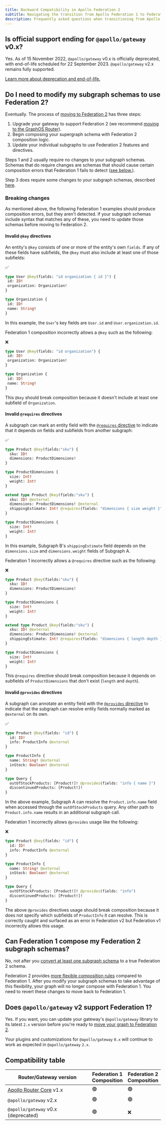 ```yaml
---
title: Backward Compatibility in Apollo Federation 2
subtitle: Navigating the transition from Apollo Federation 1 to Federation 2
description: Frequently asked questions when transitioning from Apollo Federation 1 to Federation 2.
---
```


## Is official support ending for `@apollo/gateway` v0.x?

Yes. As of 15 November 2022, `@apollo/gateway` v0.x is officially deprecated, with end-of-life scheduled for 22 September 2023. `@apollo/gateway` v2.x remains fully supported.

[Learn more about deprecation and end-of-life.](https://www.apollographql.com/docs/resources/product-launch-stages#stages-for-discontinuing-support)

## Do I need to modify my subgraph schemas to use Federation 2?

Eventually. The process of [moving to Federation 2](./moving-to-federation-2/) has three steps:

1. Upgrade your gateway to support Federation 2 (we recommend [moving to the GraphOS Router](/router/migrating-from-gateway/)).
2. Begin composing your supergraph schema with Federation 2 composition logic.
3. Update your individual subgraphs to use Federation 2 features and directives.

Steps 1 and 2 usually require no changes to your subgraph schemas. Schemas that do require changes are schemas that should cause certain composition errors that Federation 1 fails to detect ([see below.](#breaking-changes)).

Step 3 does require some changes to your subgraph schemas, described [here](./moving-to-federation-2/#step-3-update-individual-subgraphs).


### Breaking changes

As mentioned above, the following Federation 1 examples should produce composition errors, but they aren't detected. If your subgraph schemas include syntax that matches any of these, you need to update those schemas before moving to Federation 2.

<ExpansionPanel title="See breaking changes">

#### Invalid `@key` directives

An entity's `@key` consists of one or more of the entity's own `fields`. If any of these fields have subfields, the `@key` must also include at least one of those subfields:

<p style="margin-bottom: 0">✅</p>

```graphql {1}
type User @key(fields: "id organization { id }") {
 id: ID!
 organization: Organization!
}

type Organization {
 id: ID!
 name: String!
}
```

In this example, the `User`'s key fields are `User.id` and `User.organization.id`.

Federation 1 composition incorrectly allows a `@key` such as the following:

<p style="margin-bottom: 0">❌</p>

```graphql {1}
type User @key(fields: "id organization") {
 id: ID!
 organization: Organization!
}

type Organization {
 id: ID!
 name: String!
}
```

This `@key` should break composition because it doesn't include at least one subfield of `Organization`.

#### Invalid `@requires` directives

A subgraph can mark an entity field with the [`@requires` directive](https://www.apollographql.com/docs/federation/entities/#extending-an-entity-with-computed-fields-advanced) to indicate that it depends on fields and subfields from another subgraph:

<p style="margin-bottom: 0">✅</p>

```graphql title="Subgraph A"
type Product @key(fields:"sku") {
  sku: ID!
  dimensions: ProductDimensions!
}

type ProductDimensions {
  size: Int!
  weight: Int!
}
```

```graphql {4} title="Subgraph B"
extend type Product @key(fields:"sku") {
  sku: ID! @external
  dimensions: ProductDimensions! @external
  shippingEstimate: Int! @requires(fields: "dimensions { size weight }")
}

type ProductDimensions {
  size: Int!
  weight: Int!
}
```

In this example, Subgraph B's `shippingEstimate` field depends on the `dimensions.size` and `dimensions.weight` fields of Subgraph A.

Federation 1 incorrectly allows a `@requires` directive such as the following:

<p style="margin-bottom: 0">❌</p>

```graphql title="Subgraph A"
type Product @key(fields:"sku") {
  sku: ID!
  dimensions: ProductDimensions!
}

type ProductDimensions {
  size: Int!
  weight: Int!
}
```

```graphql {4} title="Subgraph B"
extend type Product @key(fields:"sku") {
  sku: ID! @external
  dimensions: ProductDimensions! @external
  shippingEstimate: Int! @requires(fields: "dimensions { length depth }")
}

type ProductDimensions {
  size: Int!
  weight: Int!
}
```

This `@requires` directive should break composition because it depends on subfields of `ProductDimensions` that don't exist (`length` and `depth`).

#### Invalid `@provides` directives

A subgraph can annotate an entity field with the [`@provides` directive](/federation/federated-types/federated-directives/#provides) to indicate that the subgraph can resolve entity fields normally marked as `@external` on its own.

<p style="margin-bottom: 0">✅</p>

```graphql title="Subgraph A"
type Product @key(fields: "id") {
  id: ID!
  info: ProductInfo @external
}

type ProductInfo {
  name: String! @external
  inStock: Boolean! @external
}

type Query {
  outOfStockProducts: [Product!]! @provides(fields: "info { name }")
  discontinuedProducts: [Product!]!
}
```

In the above example, Subgraph A can resolve the `Product.info.name` field  when accessed through the `outOfStockProducts` query. Any other path to `Product.info.name` results in an additional subgraph call.

Federation 1 incorrectly allows `@provides` usage like the following:

<p style="margin-bottom: 0">❌</p>

```graphql title="Subgraph A"
type Product @key(fields: "id") {
  id: ID!
  info: ProductInfo @external
}

type ProductInfo {
  name: String! @external
  inStock: Boolean! @external
}

type Query {
  outOfStockProducts: [Product!]! @provides(fields: "info")
  discontinuedProducts: [Product!]!
}
```

The above `@provides` directives usage should break composition because it does not specify which subfields of `ProductInfo` it can resolve. This is correctly caught and surfaced as an error in Federation v2 but Federation v1 incorrectly allows this usage.

</ExpansionPanel>


## Can Federation 1 compose my Federation 2 subgraph schemas?

No, not after you [convert at least one subgraph schema](#do-i-need-to-modify-my-subgraph-schemas-to-use-federation-2) to a true Federation 2 schema.

Federation 2 provides [more flexible composition rules](./new-in-federation-2/#more-flexible-composition) compared to Federation 1. After you modify your subgraph schemas to take advantage of this flexibility, your graph will no longer compose with Federation 1. You need to revert these changes to move back to Federation 1.

## Does `@apollo/gateway` v2 support Federation 1?

Yes. If you want, you can update your gateway's `@apollo/gateway` library to its latest `2.x` version before you're ready to [move your graph to Federation 2](./moving-to-federation-2/).

Your plugins and customizations for `@apollo/gateway` `0.x` will continue to work as expected in `@apollo/gateway` `2.x`.

## Compatibility table

| Router/Gateway version | Federation 1<br/>Composition | Federation 2<br/>Composition |
|-|--------------|--------------|
| [Apollo Router Core](https://www.apollographql.com/docs/router/) v1.x | 🟢 | 🟢 |
| `@apollo/gateway` v2.x | 🟢 | 🟢 |
| `@apollo/gateway` v0.x (deprecated) | 🟢 | ❌ |
